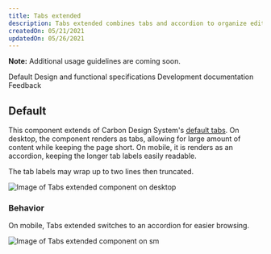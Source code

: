 ```yaml
---
title: Tabs extended
description: Tabs extended combines tabs and accordion to organize editorial content.
createdOn: 05/21/2021
updatedOn: 05/26/2021
---
```



<ComponentDescription name="Tabs extended" type="ui" />

<InlineNotification>

**Note:** Additional usage guidelines are coming soon.

</InlineNotification>

<AnchorLinks>

<AnchorLink>Default</AnchorLink>
<AnchorLink>Design and functional specifications</AnchorLink>
<AnchorLink>Development documentation</AnchorLink>
<AnchorLink>Feedback</AnchorLink>

</AnchorLinks>

## Default

This component extends  of Carbon Design System's [default tabs](https://carbondesignsystem.com/components/tabs/usage/). On desktop, the component renders as tabs, allowing for large amount of content while keeping the page short. On mobile, it is renders as an accordion, keeping the longer tab labels easily readable.

The tab labels may wrap up to two lines then truncated.

<Row>
<Column colMd={8} colLg={8}>

![Image of Tabs extended component on desktop](../../images/component/tabs-extended/components--tabs-extended-1.png)

</Column>
</Row>

### Behavior

On mobile, Tabs extended switches to an accordion for easier browsing.

<Row>
<Column colMd={6} colLg={6}>

![Image of Tabs extended component on `sm`](../../images/component/tabs-extended/components--tabs-extended-2.png)

</Column>
</Row>

<ComponentFooter name="Tabs extended" type="ui" />
